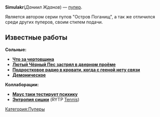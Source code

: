 {{Инфобокс_для_пуперов
|title2=Simulakr
|другие_ники=Nivilir, Sracasam, Да Ни Ил, Shazam, 322bandit
|image3=simulakr.jpg
|сферы_творчества=RYTP, Стримы, Летсплеи по майнкрафту
|год_начала=2015
|имя_фамилия = Даниил Жданов
|дата_рождения = 12 декабря 1998
|место_проживания=Москва
|ссылки=
*[https://www.youtube.com/channel/UCfmFrWz7LPLKpI4VJ4KXG0g/featured YouTube]
*[https://vk.com/simulating VK]
}}
'''Simulakr '''(''Даниил Жданов'') — [[Пуперы|пупер]].

Является автором серии пупов "Остров Поганищ", а так же отличился среди других пуперов, своим стилем подачи.

==Известные работы==
'''Сольные:'''
*'''[https://youtu.be/Sv4AMPBlewM Что за чертовщина]'''
*'''[https://youtu.be/akFvbezSOpg Лютый Чёрный Пес застрял в дверном проёме]'''
*'''[https://youtu.be/uz4Mx8s8Cno Подростковое радио в кровати, когда с гееной нету связи]'''
*'''[https://youtu.be/YrlvhlE84DA Демоническое]'''
'''Коллаборации:'''
*[https://youtu.be/i34Ju74Jxcg '''Маyс таки тестирyет психикy''']
*[https://youtu.be/DhXsx7B0O4w '''Энтропия сишки'''] (RYTP [[Теннис|Tennis]])

[[Категория:Пуперы]]